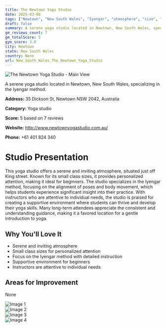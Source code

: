 ```yaml
---
title: The Newtown Yoga Studio
date: 2025-03-08
tags: ["Newtown", "New South Wales", "Iyengar", "atmosphere", "size", "Newtown"]  
draft: false
summary: A serene yoga studio located in Newtown, New South Wales, specializing in the Iyengar method.
gm_reviews_count: 7
gm_totalScore: 5
gym_score: 3.0
city: Newtown
state: New South Wales
country: None
url: New_South_Wales_The_Newtown_Yoga_Studio
---
```


<div className="aspect-[16/9] relative my-8">
  <img 
    src="https://streetviewpixels-pa.googleapis.com/v1/thumbnail?panoid=tXwF9r_QJ5l_CYChbZUqHA&cb_client=maps_sv.tactile.gps&w=203&h=100&yaw=20&pitch=-10&thumbfov=100"
    alt="The Newtown Yoga Studio - Main View"
    className="object-cover absolute inset-0 w-full h-full rounded-lg"
  />
</div>

A serene yoga studio located in Newtown, New South Wales, specializing in the Iyengar method.

**Address:** 35 Dickson St, Newtown NSW 2042, Australia

**Category:** Yoga studio

**Score:** 5 based on 7 reviews

**Website:** http://www.newtownyogastudio.com.au/

**Phone:** +61 401 824 340

# Studio Presentation

This yoga studio offers a serene and inviting atmosphere, situated just off King street. Known for its small class sizes, it provides personalized attention, making it ideal for beginners. The studio specializes in the Iyengar method, focusing on the alignment of poses and body movement, which helps students experience significant insight into their practice. With instructors who are attentive to individual needs, the studio is praised for creating a supportive environment where students can thrive and develop their yoga skills. Many long-term attendees appreciate the consistent and understanding guidance, making it a favored location for a gentle introduction to yoga.



## Why You'll Love It

- Serene and inviting atmosphere
- Small class sizes for personalized attention
- Focus on the Iyengar method with detailed instruction
- Supportive environment for beginners
- Instructors are attentive to individual needs

## Areas for Improvement

None

<div className="grid grid-cols-1 xl:grid-cols-2 gap-4 my-8">
<div className="aspect-[4/3] relative"><img src="https://streetviewpixels-pa.googleapis.com/v1/thumbnail?panoid=ypgd8iGlQkaeK4x8snnOzw&cb_client=maps_sv.tactile.gps&w=203&h=100&yaw=140&pitch=0&thumbfov=100" alt="Image 1" className="object-cover absolute inset-0 w-full h-full rounded-lg" /></div>
<div className="aspect-[4/3] relative"><img src="https://streetviewpixels-pa.googleapis.com/v1/thumbnail?panoid=3zMYbkgTrAFgZw2hAZJAQQ&cb_client=maps_sv.tactile.gps&w=203&h=100&yaw=300&pitch=0&thumbfov=100" alt="Image 2" className="object-cover absolute inset-0 w-full h-full rounded-lg" /></div>
<div className="aspect-[4/3] relative"><img src="https://streetviewpixels-pa.googleapis.com/v1/thumbnail?panoid=Jfh93lagdB-O4DtAyt4sYA&cb_client=maps_sv.tactile.gps&w=203&h=100&yaw=20&pitch=-20&thumbfov=100" alt="Image 3" className="object-cover absolute inset-0 w-full h-full rounded-lg" /></div>
<div className="aspect-[4/3] relative"><img src="https://lh5.googleusercontent.com/p/AF1QipPgzNB0zwKM5MEB0amip3wih1Z7lCZcHKjYxgKa=w1920-h1080-k-no" alt="Image 4" className="object-cover absolute inset-0 w-full h-full rounded-lg" /></div>
</div>